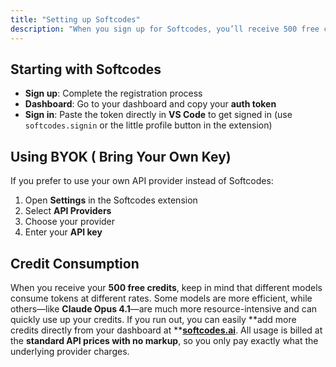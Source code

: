 ```yaml
---
title: "Setting up Softcodes"
description: "When you sign up for Softcodes, you’ll receive 500 free credits that you can use with the Softcodes provider."
---
```


## Starting with Softcodes

- **Sign up**: Complete the registration process
- **Dashboard**: Go to your dashboard and copy your **auth token**
- **Sign in**: Paste the token directly in **VS Code** to get signed in (use `softcodes.signin` or the little profile button in the extension)

## Using BYOK ( Bring Your Own Key)

If you prefer to use your own API provider instead of Softcodes:

1. Open **Settings** in the Softcodes extension
2. Select **API Providers**
3. Choose your provider
4. Enter your **API key**

## Credit Consumption

When you receive your **500 free credits**, keep in mind that different models consume tokens at different rates. Some models are more efficient, while others—like **Claude Opus 4.1**—are much more resource-intensive and can quickly use up your credits. If you run out, you can easily \*\*add more credits directly from your dashboard at \*\*[**softcodes.ai**](http://softcodes.ai). All usage is billed at the **standard API prices with no markup**, so you only pay exactly what the underlying provider charges.